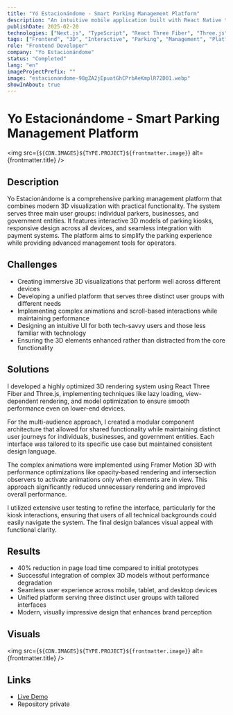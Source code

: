 ```yaml
---
title: "Yó Estacionándome - Smart Parking Management Platform"
description: "An intuitive mobile application built with React Native to help users find and reserve parking spaces."
publishDate: 2025-02-20
technologies: ["Next.js", "TypeScript", "React Three Fiber", "Three.js", "Tailwind CSS", "Framer Motion 3D"]
tags: ["Frontend", "3D", "Interactive", "Parking", "Management", "Platform"]
role: "Frontend Developer"
company: "Yo Estacionándome"
status: "Completed"
lang: "en"
imageProjectPrefix: ""
image: "estacionandome-98gZA2jEpuatGhCPrbAeKmplR72D01.webp"
showInAbout: true
---
```



# Yo Estacionándome - Smart Parking Management Platform

<img src={`${CDN.IMAGES}${TYPE.PROJECT}${frontmatter.image}`} alt={frontmatter.title} />

## Description
Yo Estacionándome is a comprehensive parking management platform that combines modern 3D visualization with practical functionality. The system serves three main user groups: individual parkers, businesses, and government entities. It features interactive 3D models of parking kiosks, responsive design across all devices, and seamless integration with payment systems. The platform aims to simplify the parking experience while providing advanced management tools for operators.

## Challenges
- Creating immersive 3D visualizations that perform well across different devices
- Developing a unified platform that serves three distinct user groups with different needs
- Implementing complex animations and scroll-based interactions while maintaining performance
- Designing an intuitive UI for both tech-savvy users and those less familiar with technology
- Ensuring the 3D elements enhanced rather than distracted from the core functionality

## Solutions
I developed a highly optimized 3D rendering system using React Three Fiber and Three.js, implementing techniques like lazy loading, view-dependent rendering, and model optimization to ensure smooth performance even on lower-end devices.

For the multi-audience approach, I created a modular component architecture that allowed for shared functionality while maintaining distinct user journeys for individuals, businesses, and government entities. Each interface was tailored to its specific use case but maintained consistent design language.

The complex animations were implemented using Framer Motion 3D with performance optimizations like opacity-based rendering and intersection observers to activate animations only when elements are in view. This approach significantly reduced unnecessary rendering and improved overall performance.

I utilized extensive user testing to refine the interface, particularly for the kiosk interactions, ensuring that users of all technical backgrounds could easily navigate the system. The final design balances visual appeal with functional clarity.

## Results
- 40% reduction in page load time compared to initial prototypes
- Successful integration of complex 3D models without performance degradation
- Seamless user experience across mobile, tablet, and desktop devices
- Unified platform serving three distinct user groups with tailored interfaces
- Modern, visually impressive design that enhances brand perception

## Visuals
<img src={`${CDN.IMAGES}${TYPE.PROJECT}${frontmatter.image}`} alt={frontmatter.title} />

## Links
- <a href="https://yo-estacionandome-dev.vercel.app/" target="_blank">
    Live Demo
  </a>
- Repository private